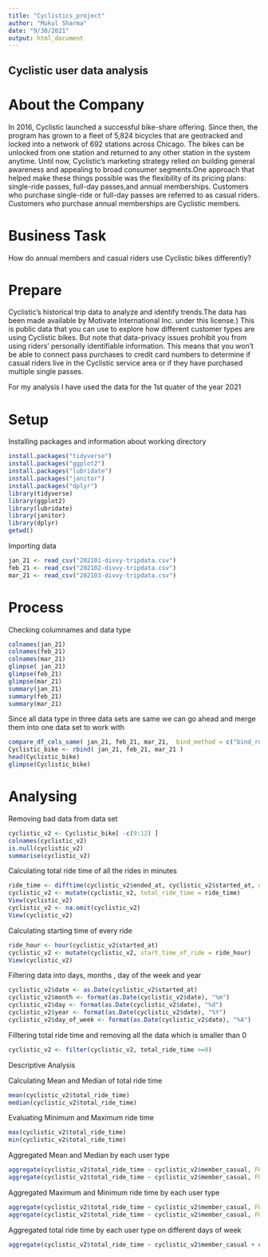```yaml
---
title: "Cyclistics_project"
author: "Mukul Sharma"
date: "9/30/2021"
output: html_document
---
```




## Cyclistic user data analysis 

# About the Company 

In 2016, Cyclistic launched a successful bike-share offering. Since then, the program has grown to a fleet of 5,824 bicycles that are geotracked and locked into a network of 692 stations across Chicago. The bikes can be unlocked from one station and returned to any other station in the system anytime.
Until now, Cyclistic’s marketing strategy relied on building general awareness and appealing to broad consumer segments.One approach that helped make these things possible was the flexibility of its pricing plans: single-ride passes, full-day passes,and annual memberships. Customers who purchase single-ride or full-day passes are referred to as casual riders. Customers who purchase annual memberships are Cyclistic members.


# Business Task

How do annual members and casual riders use Cyclistic bikes differently?


# Prepare 

Cyclistic’s historical trip data to analyze and identify trends.The data has been made available by
Motivate International Inc. under this license.) This is public data that you can use to explore how different customer types are using Cyclistic bikes. But note that data-privacy issues prohibit you from using riders’ personally identifiable information. This
means that you won’t be able to connect pass purchases to credit card numbers to determine if casual riders live in the Cyclistic service area or if they have purchased multiple single passes.

For my analysis I have used the data for the 1st quater of the year 2021 

# Setup 

Installing packages and information about working directory 


```r

install.packages("tidyverse")
install.packages("ggplot2")
install.packages("lubridate")
install.packages("janitor")
install.packages("dplyr")
library(tidyverse)
library(ggplot2)
library(lubridate)
library(janitor)
library(dplyr)
getwd()

```




Importing data 
```r

jan_21 <- read_csv("202101-divvy-tripdata.csv")
feb_21 <- read_csv("202102-divvy-tripdata.csv")
mar_21 <- read_csv("202103-divvy-tripdata.csv")

```



# Process

Checking columnames and data type 
```r

colnames(jan_21)
colnames(feb_21)
colnames(mar_21)
glimpse( jan_21)
glimpse(feb_21)
glimpse(mar_21)
summary(jan_21)
summary(feb_21)
summary(mar_21)

```


Since all data type in three data sets are same we can go ahead and merge them into one data set to work with 


```r

compare_df_cols_same( jan_21, feb_21, mar_21,  bind_method = c("bind_rows", "rbind"), verbose= TRUE)
Cyclistic_bike <- rbind( jan_21, feb_21, mar_21 )
head(Cyclistic_bike)
glimpse(Cyclistic_bike)

```

# Analysing 

Removing bad data from data set 

```r
cyclistic_v2 <- Cyclistic_bike[ -c(9:12) ]
colnames(cyclistic_v2)
is.null(cyclistic_v2)
summarise(cyclistic_v2)

```

Calculating total ride time of all the rides in minutes 

```r
ride_time <- difftime(cyclistic_v2$ended_at, cyclistic_v2$started_at, units = "mins")
cyclistic_v2 <- mutate(cyclistic_v2, total_ride_time = ride_time)
View(cyclistic_v2)
cyclistic_v2 <- na.omit(cyclistic_v2)
View(cyclistic_v2)


```


Calculating starting time of every ride 

```r
ride_hour <- hour(cyclistic_v2$started_at)
cyclistic_v2 <- mutate(cyclistic_v2, start_time_of_ride = ride_hour)
View(cyclistic_v2)
```


Filtering data into days, months , day of the week and year

```r
cyclistic_v2$date <- as.Date(cyclistic_v2$started_at) 
cyclistic_v2$month <- format(as.Date(cyclistic_v2$date), "%m")
cyclistic_v2$day <- format(as.Date(cyclistic_v2$date), "%d")
cyclistic_v2$year <- format(as.Date(cyclistic_v2$date), "%Y")
cyclistic_v2$day_of_week <- format(as.Date(cyclistic_v2$date), "%A")

```

Filltering total ride time and removing all the data which is smaller than 0

```r
cyclistic_v2 <- filter(cyclistic_v2, total_ride_time >=0)

```


Descriptive  Analysis

Calculating Mean and Median of total ride time 

```r
mean(cyclistic_v2$total_ride_time)
median(cyclistic_v2$total_ride_time)
```


Evaluating Minimum and Maximum ride time 

```r
max(cyclistic_v2$total_ride_time)
min(cyclistic_v2$total_ride_time)

```

Aggregated  Mean and Median by each user type 

```r
aggregate(cyclistic_v2$total_ride_time ~ cyclistic_v2$member_casual, FUN = mean)
aggregate(cyclistic_v2$total_ride_time ~ cyclistic_v2$member_casual, FUN = median)
```

Aggregated Maximum and Minimum ride time by each user type 


```r

aggregate(cyclistic_v2$total_ride_time ~ cyclistic_v2$member_casual, FUN = max)
aggregate(cyclistic_v2$total_ride_time ~ cyclistic_v2$member_casual, FUN = min)

```


Aggregated total ride time by each user type on different days of week 

```r
aggregate(cyclistic_v2$total_ride_time ~ cyclistic_v2$member_casual + cyclistic_v2$day_of_week, FUN = mean)

```


